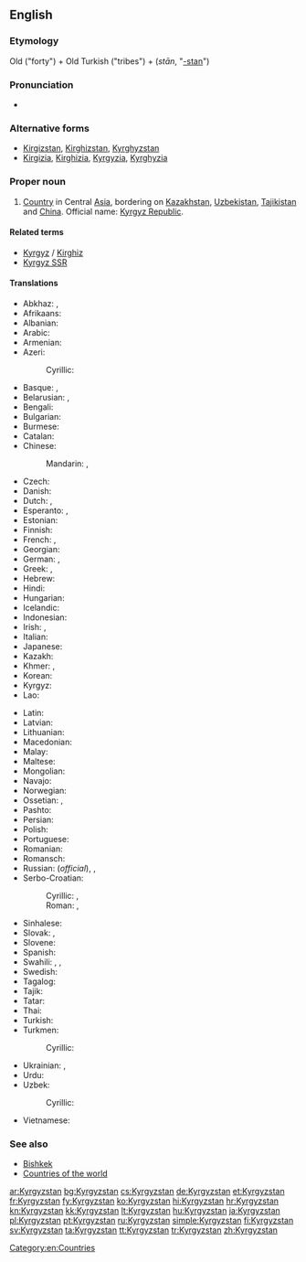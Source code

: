 {{also|Kyrgyzstán}}
==English==
{{wikipedia}}

===Etymology===
Old {{etyl|tr}} {{term|kırk}} ("forty") + Old Turkish {{term|uz}} ("tribes") + {{etyl|fa}} {{term|ستان}} (''stān'', "[[-stan]]")

===Pronunciation===
* {{audio|En-us-Kyrgyzstan.ogg|Audio (US)}}

===Alternative forms===
* [[Kirgizstan]], [[Kirghizstan]], [[Kyrghyzstan]]
* [[Kirgizia]], [[Kirghizia]], [[Kyrgyzia]], [[Kyrghyzia]]

===Proper noun===
{{en-proper noun}}

# [[country|Country]] in Central [[Asia]], bordering on [[Kazakhstan]], [[Uzbekistan]], [[Tajikistan]] and [[China]]. Official name: [[Kyrgyz Republic]].

====Related terms====
* [[Kyrgyz]] / [[Kirghiz]]
* [[Kyrgyz SSR]]

====Translations====
{{trans-top|Country in Central Asia}}
* Abkhaz: {{t|ab|Ҟырҕызсҭан|sc=Cyrl}}, {{t|ab|Ҟырӷызсҭан|tr=Qyrġyzsṭan|sc=Cyrl}}
* Afrikaans: {{t|af|Kirgisië}}
* Albanian: {{t|sq|Kirgistani}}
* Arabic: {{t|ar|قيرغيزستان|m|tr=qirġizistān}}
* Armenian: {{t-|hy|Ղրղզստան|tr=Ġrġzstan}}
* Azeri: {{t|az|Qırğızıstan|xs=Azeri}}
*: Cyrillic: {{t|az|Гырғызыстан|sc=Cyrl}}
* Basque: {{t|eu|Kirgizistan}}, {{t|eu|Kirgizia}}
* Belarusian: {{t|be|Кыргызстан|m|tr=Kyrhyzstán|sc=Cyrl}}, {{t|be|Кыргызія|f|tr=Kyrhýzija|sc=Cyrl}}
* Bengali: {{t|bn|কিরগিজিস্তান|tr=kirgijistan|sc=Beng|xs=Bengali}}
* Bulgarian: {{t|bg|Киргизстан|m|tr=Kirgizstán|sc=Cyrl}}
* Burmese: {{t|my|ကာဂျစ်စတန်|tr=kajitsătan|sc=Mymr}}
* Catalan: {{t|ca|Kirguizistan|m}}
* Chinese:
*: Mandarin: {{t-|cmn|吉爾吉斯斯坦|sc=Hani}}, {{t-|cmn|吉尔吉斯斯坦|tr=Jí'ěrjísīsītǎn|sc=Hani}}
* Czech: {{t-|cs|Kyrgyzstán|m}}
* Danish: {{t-|da|Kirgisistan}}
* Dutch: {{t+|nl|Kirgizië}}, {{t-|nl|Kirgizstan}}
* Esperanto: {{t|eo|Kirgizistano|xs=Esperanto}},  {{t-|eo|Kirgizio|xs=Esperanto}}
* Estonian: {{t+|et|Kõrgõzstan}}
* Finnish: {{t+|fi|Kirgisia}}
* French: {{t+|fr|Kirghizistan|m}}, {{t+|fr|Kirghizstan|m}}
* Georgian: {{t|ka|ყირგიზეთი|tr=qʼirgizeti|sc=Geor|xs=Georgian}}
* German: {{t+|de|Kirgisistan|n}}, {{t|de|Kirgisien|n}}
* Greek: {{t+|el|Κιργιζία|f|tr=Kirgizía}}, {{t-|el|Κιργιζιστάν|n|tr=Kirgizistán}}
* Hebrew: {{t|he|קירגיזסטן|m|tr=qirgizistan|sc=Hebr}}
* Hindi: {{t|hi|किर्गिज़स्तान|tr=kirgizastān|xs=Hindi}}
* Hungarian: {{t+|hu|Kirgizisztán}}
* Icelandic: {{t+|is|Kirgistan|n}}
* Indonesian: {{t|id|Kirgizstan}}
* Irish: {{t|ga|Cirgeastáin|f}}, {{t|ga|Poblacht na Cirgise|f}}
* Italian: {{t-|it|Kirghizistan}}
* Japanese: {{t-|ja|キルギスタン|tr=Kirugisutan}}
* Kazakh: {{t|kk|Қырғызстан|tr=Qırğızstan|sc=Cyrl|xs=Kazakh}}
* Khmer: {{t|km|សាធារណរដ្ឋហ្គីជីស្ថាន|tr=saatʰiereaʔna roat kiichiistʰaan|sc=Khmr}}, {{t|km|ហ្គីជីស្ថាន|tr=kiichiistʰaan|sc=Khmr}}
* Korean: {{t+|ko|키르기스스탄|tr=Kireugiseuseutan|sc=Hang}}
* Kyrgyz: {{t-|ky|Кыргызстан|tr=Qırğızstan|sc=Cyrl|xs=Kyrgyz}}
* Lao: {{t|lo|ກຽກກີເຊຍ|tr=kẏkkīsiya|sc=Laoo}}
{{trans-mid}}
* Latin: {{t|la|Chirgisia|f}}
* Latvian: {{t+|lv|Kirgizstāna|xs=Latvian}}
* Lithuanian: {{t+|lt|Kirgizija|xs=Lithuanian}}
* Macedonian: {{t-|mk|Киргистан|m|tr=Kirgistán}}
* Malay: {{t|ms|Kyrgyzstan}}
* Maltese: {{t|mt|Kirgiżistan|xs=Maltese}}
* Mongolian: {{t-|mn|Кыргызстан|tr=Kyrgyzstán|sc=Cyrl|xs=Mongolian}}
* Navajo: {{tø|nv|Kíígiz bikéyah}}
* Norwegian: {{t+|no|Kirgisistan}}
* Ossetian: {{tø|os|Хъиргъиз|sc=Cyrl}}, {{tø|os|Хъиргъиз|tr=Qirġiz|sc=Cyrl}}
* Pashto: {{t|ps|قرغزستان|sc=ps-Arab|xs=Pashto}}
* Persian: {{t|fa|قرقیزستان|tr=Qerqizestân|xs=Persian}}
* Polish: {{t+|pl|Kirgistan}}
* Portuguese: {{t+|pt|Quirguizistão}}
* Romanian: {{t-|ro|Kîrgîstan|n}}
* Romansch: {{t|rm|Kirghisia|f}}
* Russian: {{t+|ru|Кыргызстан|m|tr=Kyrgyzstán}} (''official''), {{t+|ru|Киргизия|f|tr=Kirgízija}}, {{t+|ru|Киргизстан|m|tr=Kirgizstán}}
* Serbo-Croatian:
*: Cyrillic: {{t|sh|Киргистан|m|sc=Cyrl|xs=Serbo-Croatian}}, {{t|sh|Киргизија|f|sc=Cyrl|xs=Serbo-Croatian}}
*: Roman: {{t|sh|Kirgistan|m|xs=Serbo-Croatian}}, {{t|sh|Kirgizija|f|xs=Serbo-Croatian}}
* Sinhalese: {{t|si|කිර්‍ගිස්‍තානය|tr=kirgistānaya|sc=Sinh}}
* Slovak: {{t|sk|Kirgizsko|n}}, {{t|sk|Kirgizstan|m}}
* Slovene: {{t|sl|Kirgizistan|m}}
* Spanish: {{t+|es|Kirguizistán}}
* Swahili: {{t|sw|Kirigizistani}}, {{t|sw|Kirigizia}}, {{t|sw|Ukirigizi}}
* Swedish: {{t+|sv|Kirgizistan}}
* Tagalog: {{t|tl|Kirgistan}}
* Tajik: {{t|tg|Қирғизистон|tr=Qirġiziston|sc=Cyrl|xs=Tajik}}
* Tatar: {{t|tt|Кыргызстан|tr=Kırgızstan|sc=Cyrl}}
* Thai: {{t|th|คีร์กีซสถาน|tr=kee-gee-sót-tăan}}
* Turkish: {{t+|tr|Kırgızistan}}
* Turkmen: {{t-|tk|Gyrgyzystan|xs=Turkmen}}
*: Cyrillic: {{t|tk|Гыргызыстан|sc=Cyrl}}
* Ukrainian: {{t|uk|Киргизстан|m|tr=Kyrhyzstán|sc=Cyrl}}, {{t|uk|Киргизія|f|tr=Kyrhýzija|sc=Cyrl}}
* Urdu: {{t|ur|کرغیزستان|tr=kirġizastān|xs=Urdu}}
* Uzbek: {{t|uz|Qirgʻiziston|xs=Uzbek}}
*: Cyrillic: {{t|uz|Қирғизистон|sc=Cyrl}}
* Vietnamese: {{t-|vi|Kyrgyzstan|xs=Vietnamese}}
{{trans-bottom}}

===See also===
* [[Bishkek]]
* [[Appendix:Countries of the world|Countries of the world]]

[[Category:en:Countries]]

[[ar:Kyrgyzstan]]
[[bg:Kyrgyzstan]]
[[cs:Kyrgyzstan]]
[[de:Kyrgyzstan]]
[[et:Kyrgyzstan]]
[[fr:Kyrgyzstan]]
[[fy:Kyrgyzstan]]
[[ko:Kyrgyzstan]]
[[hi:Kyrgyzstan]]
[[hr:Kyrgyzstan]]
[[kn:Kyrgyzstan]]
[[kk:Kyrgyzstan]]
[[lt:Kyrgyzstan]]
[[hu:Kyrgyzstan]]
[[ja:Kyrgyzstan]]
[[pl:Kyrgyzstan]]
[[pt:Kyrgyzstan]]
[[ru:Kyrgyzstan]]
[[simple:Kyrgyzstan]]
[[fi:Kyrgyzstan]]
[[sv:Kyrgyzstan]]
[[ta:Kyrgyzstan]]
[[tt:Kyrgyzstan]]
[[tr:Kyrgyzstan]]
[[zh:Kyrgyzstan]]